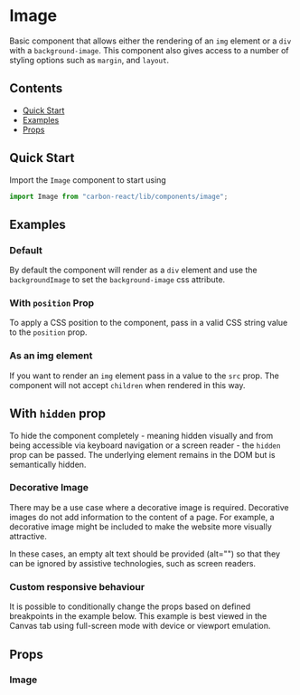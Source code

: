 



<Meta title="Image" />

# Image

Basic component that allows either the rendering of an `img` element or a `div` with a `background-image`. This component
also gives access to a number of styling options such as `margin`, and `layout`.

## Contents

- [Quick Start](#quick-start)
- [Examples](#examples)
- [Props](#props)

## Quick Start

Import the `Image` component to start using

```javascript
import Image from "carbon-react/lib/components/image";
```

## Examples

### Default

By default the component will render as a `div` element and use the `backgroundImage` to set the `background-image`
css attribute.

<Canvas>
  <Story name="default" story={stories.DefaultStory} />
</Canvas>

### With `position` Prop

To apply a CSS position to the component, pass in a valid CSS string value to the `position` prop. 

<Canvas>
  <Story name="with position" story={stories.ImageWithPosition} />
</Canvas>

### As an img element

If you want to render an `img` element pass in a value to the `src` prop. The component will not accept `children` when
rendered in this way.

<Canvas>
  <Story name="as an img" story={stories.AsAnImg} />
</Canvas>

## With `hidden` prop

To hide the component completely - meaning hidden visually and from being accessible via keyboard navigation or a screen reader - the `hidden` prop can be passed. The underlying element remains in the DOM but is semantically hidden.

<Canvas>
  <Story name="with hidden prop" story={stories.WithHiddenProp} />
</Canvas>

### Decorative Image

There may be a use case where a decorative image is required. Decorative images do not add information to the content of a page. 
For example, a decorative image might be included to make the website more visually attractive. 

In these cases, an empty alt text should be provided (alt="") so that they can be ignored by assistive technologies, such as screen readers.

<Canvas>
  <Story name="decorative" story={stories.DecorativeStory} />
</Canvas>

### Custom responsive behaviour

It is possible to conditionally change the props based on defined breakpoints in the example below. This example is best
viewed in the Canvas tab using full-screen mode with device or viewport emulation.

<Canvas>
  <Story
    name="custom responsive behaviour"
    story={stories.CustomResponsiveBehaviour}
  />
</Canvas>

## Props

### Image

<StyledSystemProps of={Image} margin layout background noHeader />
